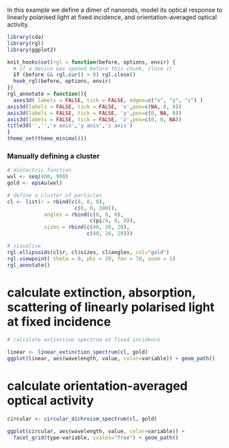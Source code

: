 In this example we define a dimer of nanorods,  model its optical response to linearly polarised light at fixed incidence, and orientation-averaged optical activity.

```r
library(cda)
library(rgl)
library(ggplot2)
```
```r
knit_hooks$set(rgl = function(before, options, envir) {
  # if a device was opened before this chunk, close it
  if (before && rgl.cur() > 0) rgl.close()
  hook_rgl(before, options, envir)
})
rgl_annotate = function(){
  axes3d( labels = FALSE, tick = FALSE, edges=c("x", "y", "z") )
axis3d(labels = FALSE, tick = FALSE, 'x',pos=c(NA, 0, 0))
axis3d(labels = FALSE, tick = FALSE, 'y',pos=c(0, NA, 0))
axis3d(labels = FALSE, tick = FALSE, 'z',pos=c(0, 0, NA))
title3d('','','x axis','y axis','z axis')
}
theme_set(theme_minimal())
```

### Manually defining a cluster
```r

# dielectric function
wvl <- seq(400, 900)
gold <- epsAu(wvl)

# define a cluster of particles
cl <- list(r = rbind(c(0, 0, 0),
                      c(0, 0, 200)),
            angles = rbind(c(0, 0, 0),
                           c(pi/4, 0, 0)),
            sizes = rbind(c(40, 20, 20),
                          c(40, 20, 20)))

# visualise
rgl.ellipsoids(cl$r, cl$sizes, cl$angles, col="gold")
rgl.viewpoint( theta = 0, phi = 20, fov = 70, zoom = 1)
rgl_annotate()

```
# calculate extinction, absorption, scattering of linearly polarised light at fixed incidence

```r
# calculate extinction spectrum at fixed incidence

linear <- linear_extinction_spectrum(cl, gold)
ggplot(linear, aes(wavelength, value, color=variable)) + geom_path()

```

# calculate orientation-averaged optical activity

```r
circular <- circular_dichroism_spectrum(cl, gold)

ggplot(circular, aes(wavelength, value, color=variable)) + 
  facet_grid(type~variable, scales="free") + geom_path()

```
